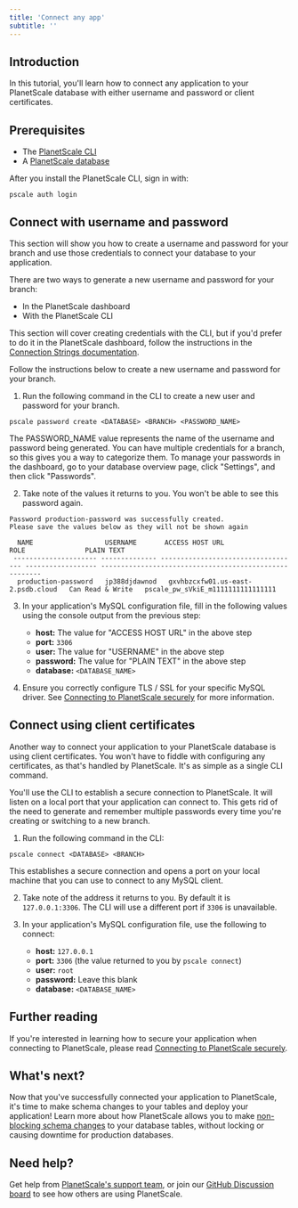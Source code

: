 ```yaml
---
title: 'Connect any app'
subtitle: ''
---
```


## Introduction

In this tutorial, you'll learn how to connect any application to your PlanetScale database with either username and password or client certificates.

## Prerequisites

- The [PlanetScale CLI](https://github.com/planetscale/cli)
- A [PlanetScale database](/tutorials/planetscale-quick-start-guide)

After you install the PlanetScale CLI, sign in with:

```
pscale auth login
```

## Connect with username and password

This section will show you how to create a username and password for your branch and use those credentials to connect your database to your application.

There are two ways to generate a new username and password for your branch:

- In the PlanetScale dashboard
- With the PlanetScale CLI

This section will cover creating credentials with the CLI, but if you'd prefer to do it in the PlanetScale dashboard, follow the instructions in the [Connection Strings documentation](/concepts/connection-strings#creating-a-password).

Follow the instructions below to create a new username and password for your branch.

1. Run the following command in the CLI to create a new user and password for your branch.

```
pscale password create <DATABASE> <BRANCH> <PASSWORD_NAME>
```

<InfoBlock type='note'>
  The <inlineCode>PASSWORD_NAME</inlineCode> value represents the name of the username and password being generated. You can have multiple credentials for a branch, so this gives you a way to categorize them. To manage your passwords in the dashboard, go to your database overview page, click "Settings", and then click "Passwords".
</InfoBlock>

2. Take note of the values it returns to you. You won't be able to see this password again.

```
Password production-password was successfully created.
Please save the values below as they will not be shown again

  NAME                  USERNAME       ACCESS HOST URL                     ROLE               PLAIN TEXT
 --------------------- -------------- ----------------------------------- ------------------ -------------------------------------------------------
  production-password   jp388djdawnod   gxvhbzcxfw01.us-east-2.psdb.cloud   Can Read & Write   pscale_pw_sVkiE_m1111111111111111
```

3. In your application's MySQL configuration file, fill in the following values using the console output from the previous step:

   - **host:** The value for "ACCESS HOST URL" in the above step
   - **port:** `3306`
   - **user:** The value for "USERNAME" in the above step
   - **password:** The value for "PLAIN TEXT" in the above step
   - **database:** `<DATABASE_NAME>`

4. Ensure you correctly configure TLS / SSL for your specific MySQL driver. See [Connecting to PlanetScale securely](/reference/planetscale-security) for more information.

## Connect using client certificates

Another way to connect your application to your PlanetScale database is using client certificates. You won't have to fiddle with configuring any certificates, as that's handled by PlanetScale. It's as simple as a single CLI command.

You'll use the CLI to establish a secure connection to PlanetScale. It will listen on a local port that your application can connect to. This gets rid of the need to generate and remember multiple passwords every time you're creating or switching to a new branch.

1. Run the following command in the CLI:

```
pscale connect <DATABASE> <BRANCH>
```

This establishes a secure connection and opens a port on your local machine that you can use to connect to any MySQL client.

2. Take note of the address it returns to you. By default it is `127.0.0.1:3306`. The CLI will use a different port if `3306` is unavailable.

3. In your application's MySQL configuration file, use the following to connect:

   - **host:** `127.0.0.1`
   - **port:** `3306` (the value returned to you by `pscale connect`)
   - **user:** `root`
   - **password:** Leave this blank
   - **database:** `<DATABASE_NAME>`

## Further reading

If you're interested in learning how to secure your application when connecting to PlanetScale, please read [Connecting to PlanetScale securely](/reference/planetscale-security).

## What's next?

Now that you've successfully connected your application to PlanetScale, it's time to make schema changes to your tables and deploy your application! Learn more about how PlanetScale allows you to make [non-blocking schema changes](/concepts/nonblocking-schema-changes) to your database tables, without locking or causing downtime for production databases.

## Need help?

Get help from [PlanetScale's support team](https://www.planetscale.com/support), or join our [GitHub Discussion board](https://github.com/planetscale/beta/discussions) to see how others are using PlanetScale.
